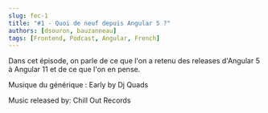 ```yaml
---
slug: fec-1
title: "#1 - Quoi de neuf depuis Angular 5 ?"
authors: [dsouron, bauzanneau]
tags: [Frontend, Podcast, Angular, French]
---
```


Dans cet épisode, on parle de ce que l'on a retenu des releases d'Angular 5 à Angular 11 et de ce que l'on en pense.

<!--truncate-->


<SpotifyEmbed href="https://open.spotify.com/embed/episode/2Z8pAWsOzgFuR4aR6r0k2M" />

Musique du générique : Early by Dj Quads

Music released by: Chill Out Records
